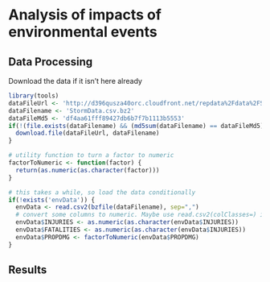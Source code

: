 Analysis of impacts of environmental events
========================================================

Data Processing
---------------
Download the data if it isn't here already
```r
library(tools)
dataFileUrl <- 'http://d396qusza40orc.cloudfront.net/repdata%2Fdata%2FStormData.csv.bz2'
dataFilename <- 'StormData.csv.bz2'
dataFileMd5 <- 'df4aa61fff89427db6b7f7b1113b5553'
if(!(file.exists(dataFilename) && (md5sum(dataFilename) == dataFileMd5))) {
  download.file(dataFileUrl, dataFilename) 
}

# utility function to turn a factor to numeric
factorToNumeric <- function(factor) {
  return(as.numeric(as.character(factor)))
}

# this takes a while, so load the data conditionally
if(!exists('envData')) {
  envData <- read.csv2(bzfile(dataFilename), sep=",")
  # convert some columns to numeric. Maybe use read.csv2(colClasses=) instead...
  envData$INJURIES <- as.numeric(as.character(envData$INJURIES))
  envData$FATALITIES <- as.numeric(as.character(envData$INJURIES))
  envData$PROPDMG <- factorToNumeric(envData$PROPDMG)
}
```
Results
-------